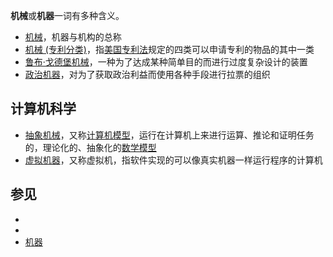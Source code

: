 '''机械'''或'''机器'''一词有多种含义。

{{Wiktionarypar|machine}}

* [[机械|机械]]，机器与机构的总称
* [[机械_(专利分类)|机械 (专利分类)]]，指[[美国专利制度|美国专利法]]规定的四类可以申请专利的物品的其中一类
* [[鲁布·戈德堡机械|鲁布·戈德堡机械]]，一种为了达成某种简单目的而进行过度复杂设计的装置
* [[政治机器|政治机器]]，对为了获取政治利益而使用各种手段进行拉票的组织

== 计算机科学 ==

* [[抽象机械|抽象机械]]，又称[[计算机模型|计算机模型]]，运行在计算机上来进行运算、推论和证明任务的，理论化的、抽象化的[[数学模型|数学模型]]
* [[虚拟机器|虚拟机器]]，又称虚拟机，指软件实现的可以像真实机器一样运行程序的计算机

== 参见 ==
* {{intitle|机械}}
* {{intitle|機械}}
* [[机器|机器]]
{{Disambig|CAT=二字消歧义}}